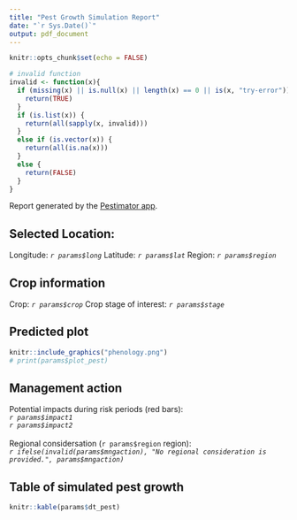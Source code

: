 ```yaml
---
title: "Pest Growth Simulation Report"
date: "`r Sys.Date()`"
output: pdf_document
---
```


```r
knitr::opts_chunk$set(echo = FALSE)
```

```r
# invalid function
invalid <- function(x){
  if (missing(x) || is.null(x) || length(x) == 0 || is(x, "try-error")) {
    return(TRUE)
  }
  if (is.list(x)) {
    return(all(sapply(x, invalid)))
  }
  else if (is.vector(x)) {
    return(all(is.na(x)))
  }
  else {
    return(FALSE)
  }
}
```


Report generated by the [Pestimator app](http://ec2-52-65-31-166.ap-southeast-2.compute.amazonaws.com/Pestimator/).

## Selected Location:
Longitude: *`r params$long`*
Latitude: *`r params$lat`*
Region: *`r params$region`*

## Crop information
Crop: *`r params$crop`*
Crop stage of interest: *`r params$stage`*

## Predicted plot

```r
knitr::include_graphics("phenology.png")
# print(params$plot_pest)

```

## Management action

Potential impacts during risk periods (red bars): \
*`r params$impact1`* \
*`r params$impact2`*
\
\
Regional considersation (`r params$region` region): \
*`r ifelse(invalid(params$mngaction), "No regional consideration is provided.", params$mngaction)`*

## Table of simulated pest growth

```r
knitr::kable(params$dt_pest)

```

